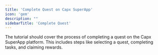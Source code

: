 ```yaml
---
title: 'Complete Quest on Capx SuperApp'
icon: 'gem'
description: ""
sidebarTitle: 'Complete Quest'
---
```


<Note>
    The tutorial should cover the process of completing a quest on the Capx SuperApp platform.
    This includes steps like selecting a quest, completing tasks, and claiming rewards.
</Note>